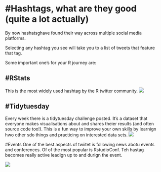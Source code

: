 # #Hashtags, what are they good (quite a lot actually)

By now hashatsghave found their way across multiple social media platforms. 

Selecting any hashtag you see will take you to a list of tweets that feature that tag.

Some important one's for your R journey are:


## #RStats
This is the most widely used hashtag by the R twitter community. 
![](images/search_hashtags_rstats.jpg)

## #Tidytuesday
Every week there is a tidytuesday challenge posted. It's a dataset that everyone makes visualisations about and shares theier results (and often source code too!). This is a fun way to improve your own skills by learnign hwo other sdo things and practicing on interested data sets. 
![](images/search_hashtags_tidyTuesday.jpg)


#Events
One of the best aspects of twiitet is following news abotu events and conferences. Of of the most popular is RstudioConf. Teh hastag becomes really active leadign up to and durign the event.

![](images/search_hashtags_conference.jpg)

